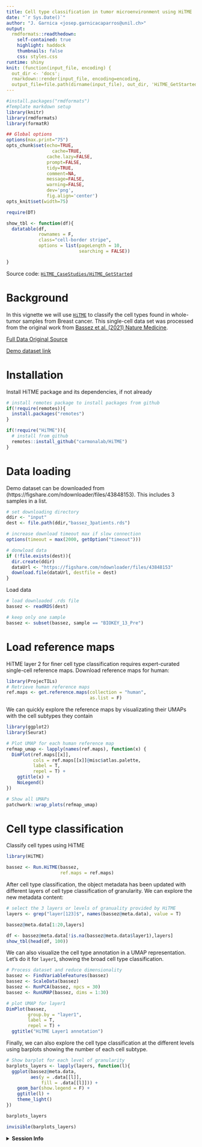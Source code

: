 ```yaml
---
title: Cell type classification in tumor microenvironment using HiTME
date: "`r Sys.Date()`"
author: "J. Garnica <josep.garnicacaparros@unil.ch>"
output:
  rmdformats::readthedown:
    self-contained: true
    highlight: haddock
    thumbnails: false
    css: styles.css
runtime: shiny
knit: (function(input_file, encoding) {
  out_dir <- 'docs';
  rmarkdown::render(input_file, encoding=encoding,
  output_file=file.path(dirname(input_file), out_dir, 'HiTME_GetStarted.html'))})
---
```


```r
#install.packages("rmdformats")
#Template markdown setup
library(knitr)
library(rmdformats)
library(formatR)

## Global options
options(max.print="75")
opts_chunk$set(echo=TRUE,
	             cache=TRUE,
               cache.lazy=FALSE,
               prompt=FALSE,
               tidy=TRUE,
               comment=NA,
               message=FALSE,
               warning=FALSE,
               dev='png',
               fig.align='center')
opts_knit$set(width=75)

```

```r
require(DT)

show_tbl <- function(df){
  datatable(df,
            rownames = F,
            class="cell-border stripe",
            options = list(pageLength = 10,
                           searching = FALSE))

} 

```


Source code: [`HiTME_CaseStudies/HiTME_GetStarted`](https://github.com/carmonalab/HiTME_CaseStudies/master/HiTME_GetStarted.rmd)

# Background

In this vignette we will use [`HiTME`](https://github.com/carmonalab/HiTME) to classify the cell types found in whole-tumor samples from Breast cancer. 
This single-cell data set was processed from the original work from [Bassez et al. (2021) Nature Medicine](https://www.nature.com/articles/s41591-021-01323-8).

[Full Data Original Source](https://biokey.lambrechtslab.org/en/data-access)

[Demo dataset link](https://figshare.com/articles/dataset/BassezA_2021_3patients/24916611)

# Installation

Install HiTME package and its dependencies, if not already

```r
# install remotes package to install packages from github
if(!require(remotes)){
  install.packages("remotes")
}

if(!require("HiTME")){
  # install from github
  remotes::install_github("carmonalab/HiTME")
}
```


# Data loading

Demo dataset can be downloaded from (https://figshare.com/ndownloader/files/43848153). This includes 3 samples in a list.

```r
# set downloading directory
ddir <- "input"
dest <- file.path(ddir,"bassez_3patients.rds")
```

```r
# increase download timeout max if slow connection
options(timeout = max(2000, getOption("timeout")))

# donwload data
if (!file.exists(dest)){
  dir.create(ddir)
  dataUrl <- "https://figshare.com/ndownloader/files/43848153"
  download.file(dataUrl, destfile = dest)
}
```

Load data

```r
# load downloaded .rds file
bassez <- readRDS(dest)

# keep only one sample
bassez <- subset(bassez, sample == "BIOKEY_13_Pre")
```

# Load reference maps
HiTME layer 2 for finer cell type classification requires expert-curated single-cell reference maps.
Download reference maps for human:

```r
library(ProjecTILs)
# Retrieve human reference maps
ref.maps <- get.reference.maps(collection = "human",
                               as.list = F)
```

We can quickly explore the reference maps by visualizating their UMAPs with the cell subtypes they contain

```r
library(ggplot2)
library(Seurat)

# Plot UMAP for each human reference map
refmap_umap <- lapply(names(ref.maps), function(x) {
  DimPlot(ref.maps[[x]],
          cols = ref.maps[[x]]@misc$atlas.palette,
          label = T,
          repel = T) +
    ggtitle(x) +
    NoLegend()
})

# Show all UMAPs
patchwork::wrap_plots(refmap_umap)
```

# Cell type classification
Classify cell types using HiTME

```r
library(HiTME)

bassez <- Run.HiTME(bassez,
                    ref.maps = ref.maps)
```


After cell type classification, the object metadata has been updated with different layers of cell type classification of granularity. We can explore the new metadata content:

```r
# select the 3 layers or levels of granuality provided by HiTME
layers <- grep("layer[123]$", names(bassez@meta.data), value = T)

bassez@meta.data[1:20,layers]
```

```r
df <- bassez@meta.data[!is.na(bassez@meta.data$layer1),layers]
show_tbl(head(df, 100))
```

We can also visualize the cell type annotation in a UMAP representation. Let's do it for `layer1`, showing the broad cell type classification.

```r
# Process dataset and reduce dimensionality
bassez <- FindVariableFeatures(bassez)
bassez <- ScaleData(bassez)
bassez <- RunPCA(bassez, npcs = 30)
bassez <- RunUMAP(bassez, dims = 1:30)
```

```r
# plot UMAP for layer1
DimPlot(bassez,
        group.by = "layer1",
        label = T,
        repel = T) +
  ggtitle("HiTME Layer1 annotation")
```

Finally, we can also explore the cell type classification at the different levels using barplots showing the number of each cell subtype.

```r
# Show barplot for each level of granularity
barplots_layers <- lapply(layers, function(l){
  ggplot(bassez@meta.data,
         aes(y = .data[[l]],
             fill = .data[[l]])) +
    geom_bar(show.legend = F) + 
    ggtitle(l) +
    theme_light()
})

barplots_layers
```

```r
invisible(barplots_layers)
```




<details>
  <summary>**Session Info**</summary>
```r
sessionInfo()
```
</details>







